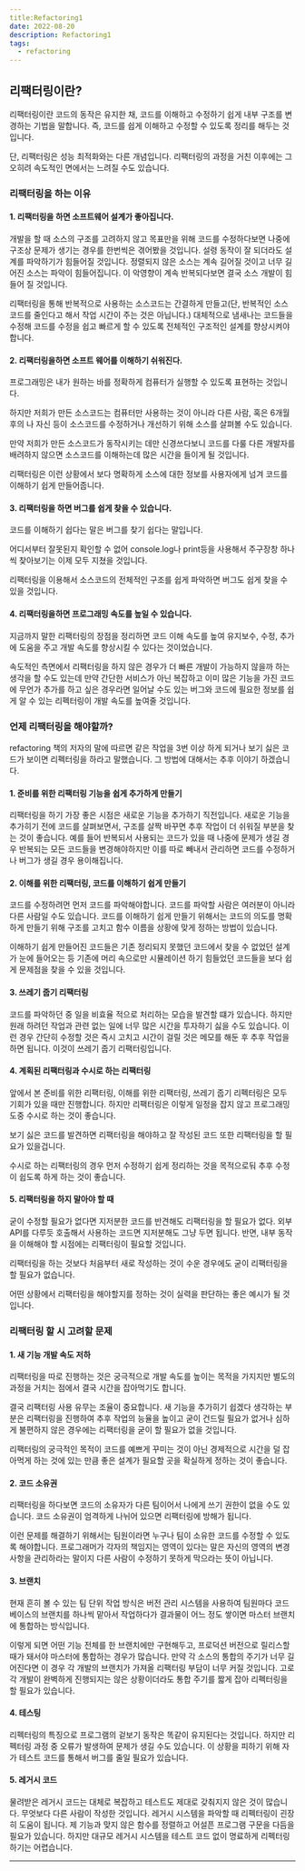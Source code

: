 ```yaml
---
title:Refactoring1
date: 2022-08-20
description: Refactoring1
tags:
  - refactoring
---
```


## 리팩터링이란?

리팩터링이란 코드의 동작은 유지한 채, 코드를 이해하고 수정하기 쉽게 내부 구조를 변경하는 기법을 말합니다. 즉, 코드를 쉽게 이해하고 수정할 수 있도록 정리를 해두는 것입니다.

단, 리팩터링은 성능 최적화와는 다른 개념입니다. 리팩터링의 과정을 거친 이후에는 그 오히려 속도적인 면에서는 느려질 수도 있습니다.

### 리팩터링을 하는 이유

#### 1. 리팩터링을 하면 소프트웨어 설계가 좋아집니다.

개발을 할 때 소스의 구조를 고려하지 않고 목표만을 위해 코드를 수정하다보면 나중에 구조상 문제가 생기는 경우를 한번씩은 겪어봤을 것입니다.
설령 동작이 잘 되더라도 설계를 파악하기가 힘들어질 것입니다. 정렬되지 않은 소스는 계속 길어질 것이고 너무 길어진 소스는 파악이 힘들어집니다.
이 악영향이 계속 반복되다보면 결국 소스 개발이 힘들어 질 것입니다.

리팩터링을 통해 반복적으로 사용하는 소스코드는 간결하게 만들고(단, 반복적인 소스코드를 줄인다고 해서 작업 시간이 주는 것은 아닙니다.) 대체적으로 냄새나는 코드들을
수정해 코드를 수정을 쉽고 빠르게 할 수 있도록 전체적인 구조적인 설계를 향상시켜야 합니다.

#### 2. 리팩터링을하면 소프트 웨어를 이해하기 쉬워진다.

프로그래밍은 내가 원하는 바를 정확하게 컴퓨터가 실행할 수 있도록 표현하는 것입니다.

하지만 저희가 만든 소스코드는 컴퓨터만 사용하는 것이 아니라
다른 사람, 혹은 6개월 후의 나 자신 등이 소스코드를 수정하거나 개선하기 위해
소스를 살펴볼 수도 있습니다.

만약 저희가 만든 소스코드가 동작시키는 데만 신경쓰다보니 코드를 다룰 다른
개발자를 배려하지 않으면 소스코드를 이해하는데 많은 시간을 들이게 될 것입니다.

리팩터링은 이런 상황에서 보다 명확하게 소스에 대한 정보를 사용자에게 넘겨
코드를 이해하기 쉽게 만들어줍니다.

#### 3. 리팩터링을 하면 버그를 쉽게 찾을 수 있습니다.

코드를 이해하기 쉽다는 말은 버그를 찾기 쉽다는 말입니다.

어디서부터 잘못된지 확인할 수 없어 console.log나 print등을 사용해서
주구장창 하나씩 찾아보기는 이제 모두 지쳤을 것입니다.

리팩터링을 이용해서 소스코드의 전체적인 구조를 쉽게 파악하면 버그도 쉽게
찾을 수 있을 것입니다.

#### 4. 리팩터링을하면 프로그래밍 속도를 높일 수 있습니다.

지금까지 말한 리팩터링의 장점을 정리하면 코드 이해 속도를 높여 유지보수, 수정, 추가에 도움을 주고 개발 속도를 향상시킬 수 있다는 것이었습니다.

속도적인 측면에서 리팩터링을 하지 않은 경우가 더 빠른 개발이 가능하지 않을까 하는 생각을 할 수도 있는데 만약 간단한 서비스가 아닌 복잡하고 이미 많은
기능을 가진 코드에 무언가 추가를 하고 싶은 경우라면
일어날 수도 있는 버그와 코드에 필요한 정보를 쉽게 알 수 있는 리펙터링이
개발 속도를 높여줄 것입니다.

### 언제 리팩터링을 해야할까?

refactoring 책의 저자의 말에 따르면 같은 작업을 3번 이상 하게 되거나 보기 싫은 코드가 보이면 리펙터링을 하라고 말했습니다. 그 방법에 대해서는 추후 이야기 하겠습니다.

#### 1. 준비를 위한 리팩터링 기능을 쉽게 추가하게 만들기

리팩터링을 하기 가장 좋은 시점은 새로운 기능을 추가하기 직전입니다.
새로운 기능을 추가히기 전에 코드를 살펴보면서, 구조를 살짝 바꾸면 추후
작업이 더 쉬워질 부분을 찾는 것이 좋습니다. 예를 들어 반복되서 사용되는
코드가 있을 때 나중에 문제가 생길 경우 반복되는 모든 코드들을 변경해야하지만
이를 따로 빼내서 관리하면 코드를 수정하거나 버그가 생길 경우 용이해집니다.

#### 2. 이해를 위한 리팩터링, 코드를 이해하기 쉽게 만들기

코드를 수정하려먼 먼저 코드를 파악해야합니다. 코드를 파악할 사람은
여러분이 아니라 다른 사람일 수도 있습니다. 코드를 이해하기 쉽게 만들기
위해서는 코드의 의도를 명확하게 만들기 위해 구조를 고치고 함수 이름을
상황에 맞게 정하는 방법이 있습니다.

이해하기 쉽게 만들어진 코드들은 기존 정리되지 못했던 코드에서 찾을 수 없었던
설계가 눈에 들어오는 등 기존에 머리 속으로만 시뮬레이션 하기 힘들었던
코드들을 보다 쉽게 문제점을 찾을 수 있을 것입니다.

#### 3. 쓰레기 줍기 리팩터링

코드를 파악하던 중 일을 비효율 적으로 처리하는 모습을 발견할 떄가 있습니다.
하지만 원래 하려던 작업과 관련 없는 일에 너무 많은 시간을 투자하기 싫을 수도 있습니다.
이런 경우 간단히 수정할 것은 즉시 고치고 시간이 걸릴 것은 메모를 해둔 후 추후
작업을 하면 됩니다. 이것이 쓰레기 줍기 리팩터링입니다.

#### 4. 계획된 리팩터링과 수시로 하는 리팩터링

앞에서 본 준비를 위한 리팩터링, 이해를 위한 리팩터링, 쓰레기 줍기 리펙터링은 모두
기회가 있을 때만 진행합니다. 하지만 리팩터링은 이렇게 일정을 잡지 않고
프로그래밍 도중 수시로 하는 것이 좋습니다.

보기 싫은 코드를 발견하면 리팩터링을 해야하고 잘 작성된 코드 또한 리팩터링을 할 필요가 있을겁니다.

수시로 하는 리팩터링의 경우 먼저 수정하기 쉽게 정리하는 것을 목적으로둬 추후 수정이 쉽도록 하게 하는 것이 좋습니다.

#### 5. 리팩터링을 하지 말아야 할 때

굳이 수정할 필요가 없다면 지저분한 코드를 반견해도 리팩터링을 할 필요가 없다.
외부 API를 다루듯 호출해서 사용하는 코드면 지저분해도 그냥 두면 됩니다. 반면, 내부 동작을 이해해야 할 시점에는 리팩터링이 필요할 것입니다.

리팩터링을 하는 것보다 처음부터 새로 작성하는 것이 수운 경우에도 굳이 리팩터링을 할 필요가 없습니다.

어떤 상황에서 리팩터링을 해야할지를 정하는 것이 실력을 판단하는 좋은 예시가 될 것입니다.

### 리팩터링 할 시 고려할 문제

#### 1. 새 기능 개발 속도 저하

리팩터링을 따로 진행하는 것은 궁극적으로 개발 속도를 높이는 목적을 가지지만
별도의 과정을 거치는 점에서 결국 시간을 잡아먹기도 합니다.

결국 리팩터링 사용 유무는 조율이 중요합니다. 새 기능을 추가히기 쉽겠다 생각하는 부분은
리팩터링을 진행하여 추후 작업의 능율을 높이고 굳이 건드릴 필요가 없거나 심하게 불편하지 않은 경우에는
리팩터링을 굳이 할 필요가 없을 것입니다.

리팩터링의 궁극적인 목적이 코드를 예쁘게 꾸미는 것이 아닌 경제적으로 시간을
덜 잡아먹게 하는 것에 있는 만큼 좋은 설계가 필요할 곳을 확실하게 정하는 것이 좋습니다.

#### 2. 코드 소유권

리팩터링을 하다보면 코드의 소유자가 다른 팀이어서 나에게 쓰기 권한이 없을 수도 있습니다.
코드 소유권이 엄격하게 나뉘어 있으면 리팩터링에 방해가 됩니다.

이런 문제를 해결하기 위해서는 팀원이라면 누구나 팀이 소유한 코드를 수정할 수 있도록 해야합니다.
프로그래머가 각자의 책임지는 영역이 있다는 말은 자신의 영역의 변경 사항을 관리하라는 말이지
다른 사람이 수정하기 못하게 막으라는 뜻이 아닙니다.

#### 3. 브랜치

현재 흔히 볼 수 있는 팀 단위 작업 방식은 버전 관리 시스템을 사용하여 팀원마다 코드베이스의 브랜치를
하나씩 맡아서 작업하다가 결과물이 어느 정도 쌓이면 마스터 브랜치에 통합하는 방식입니다.

이렇게 되면 어떤 기능 전체를 한 브랜치에만 구현해두고, 프로덕션 버전으로 릴리스할 때가  돼서야 마스터에 통합하는 경우가 많습니다.
만약 각 소스의 통합의 주기가 너무 길어진다면 이 경우 각 개발의 브랜치가 가져올 리팩터링 부담이 너무
커질 것입니다. 고로 각 개발이 완벽하게 진행되지는 않은 상황이더라도
통합 주기를 짧게 잡아 리펙터링을 할 필요가 있습니다.

#### 4. 테스팅

리펙터링의 특징으로 프로그램의 겉보기 동작은 똑같이 유지된다는 것입니다.
하지만 리펙터링 과정 중 오류가 발생하여 문제가 생길 수도 있습니다.
이 상황을 피하기 위해 자가 테스트 코드를 통해서 버그를 줄일 필요가 있습니다.

#### 5. 레거시 코드

물려받은 레거시 코드는 대체로 복잡하고 테스트도 제대로 갖춰지지 않은 것이 많습니다.
무엇보다 다른 사람이 작성한 것입니다. 레거시 시스템을 파악할 때 리펙터링이 괸장히 도움이 됩니다.
제 기능과 맞지 않은 함수를 정렬하고 어설픈 프로그램 구문을 다듬을 필요가 있습니다. 
하지만 대규모 레거시 시스템을 테스트 코드 없이 명료하게 리펙터링 하기는 어렵습니다.






---
